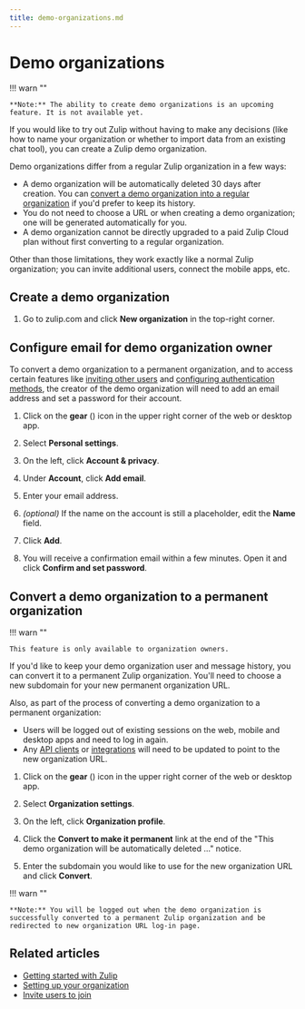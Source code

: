 ```yaml
---
title: demo-organizations.md
---
```


# Demo organizations

!!! warn ""

    **Note:** The ability to create demo organizations is an upcoming
    feature. It is not available yet.

If you would like to try out Zulip without having to make any
decisions (like how to name your organization or whether to import
data from an existing chat tool), you can create a Zulip demo
organization.

Demo organizations differ from a regular Zulip organization in a few
ways:

* A demo organization will be automatically deleted 30 days after
  creation. You can [convert a demo organization into a regular
  organization](#convert-a-demo-organization-to-a-permanent-organization)
  if you'd prefer to keep its history.
* You do not need to choose a URL or when creating a demo organization;
  one will be generated automatically for you.
* A demo organization cannot be directly upgraded to a paid Zulip
  Cloud plan without first converting to a regular organization.

Other than those limitations, they work exactly like a normal Zulip
organization; you can invite additional users, connect the mobile
apps, etc.

## Create a demo organization

<Tabs>
<TabItem label="instructions-for-all-platforms">

1. Go to zulip.com and click **New organization** in the top-right corner.

</TabItem>
</Tabs>

## Configure email for demo organization owner

To convert a demo organization to a permanent organization, and to access
certain features like [inviting other users](/help/invite-new-users) and
[configuring authentication methods](/help/configure-authentication-methods),
the creator of the demo organization will need to add an email address
and set a password for their account.

<Tabs>
<TabItem label="instructions-for-all-platforms">

1. Click on the **gear** (<i class="zulip-icon zulip-icon-gear"></i>) icon in the upper
   right corner of the web or desktop app.

1. Select **Personal settings**.

1. On the left, click **Account & privacy**.



1. Under **Account**, click **Add email**.

1. Enter your email address.

1. *(optional)* If the name on the account is still a placeholder,
   edit the **Name** field.

1. Click **Add**.

1. You will receive a confirmation email within a few minutes. Open
   it and click **Confirm and set password**.

</TabItem>
</Tabs>

## Convert a demo organization to a permanent organization


!!! warn ""

    This feature is only available to organization owners.




If you'd like to keep your demo organization user and message history,
you can convert it to a permanent Zulip organization. You'll need to
choose a new subdomain for your new permanent organization URL.

Also, as part of the process of converting a demo organization to a
permanent organization:

* Users will be logged out of existing sessions on the web, mobile and
  desktop apps and need to log in again.
* Any [API clients](/api/) or [integrations](/integrations/) will need
  to be updated to point to the new organization URL.

<Tabs>
<TabItem label="instructions-for-all-platforms">

1. Click on the **gear** (<i class="zulip-icon zulip-icon-gear"></i>) icon in the upper
   right corner of the web or desktop app.

1. Select **Organization settings**.

1. On the left, click **Organization profile**.



1. Click the **Convert to make it permanent** link at the end of the
   "This demo organization will be automatically deleted ..." notice.

1. Enter the subdomain you would like to use for the new organization
   URL and click  **Convert**.

!!! warn ""

    **Note:** You will be logged out when the demo organization is
    successfully converted to a permanent Zulip organization and be
    redirected to new organization URL log-in page.

</TabItem>
</Tabs>

## Related articles

* [Getting started with Zulip](/help/getting-started-with-zulip)
* [Setting up your organization](/help/getting-your-organization-started-with-zulip)
* [Invite users to join](/help/invite-users-to-join)


